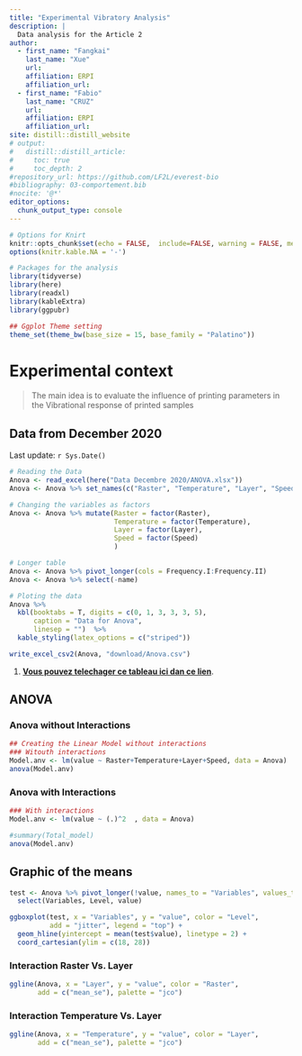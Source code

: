 ```yaml
---
title: "Experimental Vibratory Analysis"
description: |
  Data analysis for the Article 2
author:
  - first_name: "Fangkai"
    last_name: "Xue"
    url: 
    affiliation: ERPI
    affiliation_url: 
  - first_name: "Fabio"
    last_name: "CRUZ"
    url: 
    affiliation: ERPI
    affiliation_url: 
site: distill::distill_website
# output:
#   distill::distill_article:
#     toc: true
#     toc_depth: 2
#repository_url: https://github.com/LF2L/everest-bio
#bibliography: 03-comportement.bib
#nocite: '@*'
editor_options: 
  chunk_output_type: console
---
```


```r
# Options for Knirt
knitr::opts_chunk$set(echo = FALSE,  include=FALSE, warning = FALSE, message = FALSE)
options(knitr.kable.NA = '-')

# Packages for the analysis
library(tidyverse)
library(here)
library(readxl)
library(kableExtra)
library(ggpubr)

## Ggplot Theme setting
theme_set(theme_bw(base_size = 15, base_family = "Palatino")) 
```

# Experimental context

> The main idea is to evaluate the influence of printing parameters in the Vibrational response of printed samples

## Data from December 2020
Last update: `r Sys.Date()`

```r

# Reading the Data
Anova <- read_excel(here("Data Decembre 2020/ANOVA.xlsx")) 
Anova <- Anova %>% set_names(c("Raster", "Temperature", "Layer", "Speed", "Frequency.I", "Frequency.II" ))

# Changing the variables as factors
Anova <- Anova %>% mutate(Raster = factor(Raster),
                          Temperature = factor(Temperature),
                          Layer = factor(Layer),
                          Speed = factor(Speed)
                          )

# Longer table
Anova <- Anova %>% pivot_longer(cols = Frequency.I:Frequency.II)
Anova <- Anova %>% select(-name)

# Ploting the data
Anova %>%  
  kbl(booktabs = T, digits = c(0, 1, 3, 3, 3, 5),
      caption = "Data for Anova",  
      linesep = "")  %>%
  kable_styling(latex_options = c("striped"))

write_excel_csv2(Anova, "download/Anova.csv")

```

1. [**Vous pouvez telechager ce tableau ici dan ce lien**](download/Anova.csv).

## ANOVA

### Anova without Interactions
```r
## Creating the Linear Model without interactions
### Witouth interactions
Model.anv <- lm(value ~ Raster+Temperature+Layer+Speed, data = Anova)
anova(Model.anv)
```



### Anova with Interactions

```r
### With interactions
Model.anv <- lm(value ~ (.)^2  , data = Anova)

#summary(Total_model)
anova(Model.anv)
```


## Graphic of the means

```r
test <- Anova %>% pivot_longer(!value, names_to = "Variables", values_to = "Level") %>% 
  select(Variables, Level, value)

ggboxplot(test, x = "Variables", y = "value", color = "Level",  
          add = "jitter", legend = "top") +
  geom_hline(yintercept = mean(test$value), linetype = 2) +
  coord_cartesian(ylim = c(18, 28))

```

### Interaction Raster Vs. Layer
```r
ggline(Anova, x = "Layer", y = "value", color = "Raster",
       add = c("mean_se"), palette = "jco")
```

### Interaction Temperature Vs. Layer
```r
ggline(Anova, x = "Temperature", y = "value", color = "Layer",
       add = c("mean_se"), palette = "jco")
```
